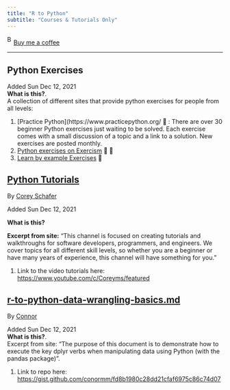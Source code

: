 ```yaml
---
title: "R to Python"
subtitle: "Courses & Tutorials Only"
---
```


<link href="https://fonts.googleapis.com/css?family=Cookie" rel="stylesheet"><a class="bmc-button" target="_blank" href="https://www.buymeacoffee.com/JoscelinRocha">![Buy me a coffee](https://cdn.buymeacoffee.com/buttons/bmc-new-btn-logo.svg){alt="Buy me a coffee" width="15" height="21"}Buy me a coffee</a>

------------------------------------------------------------------------

## Python Exercises

Added Sun Dec 12, 2021\
**What is this?**.\
A collection of different sites that provide python exercises for people from all levels:

1.  \[Practice Python\](https://www.practicepython.org/ 🌱 : There are over 30 beginner Python exercises just waiting to be solved. Each exercise comes with a small discussion of a topic and a link to a solution. New exercises are posted monthly.
2.  [Python exercises on Exercism](https://exercism.org/tracks/python/exercises) 🌱 🌳
3.  [Learn by example Exercises](https://github.com/learnbyexample/100_page_python_intro/blob/main/exercises/Exercises.md) 🌱

## [Python Tutorials](https://www.youtube.com/c/Coreyms/featured)

By [Corey Schafer](https://www.youtube.com/c/Coreyms/featured)

Added Sun Dec 12, 2021

**What is this?**

**Excerpt from site:** "This channel is focused on creating tutorials and walkthroughs for software developers, programmers, and engineers. We cover topics for all different skill levels, so whether you are a beginner or have many years of experience, this channel will have something for you."

1.  Link to the video tutorials here: <https://www.youtube.com/c/Coreyms/featured>

## [r-to-python-data-wrangling-basics.md](https://gist.github.com/conormm/fd8b1980c28dd21cfaf6975c86c74d07)

By [Connor](https://gist.github.com/conormm/fd8b1980c28dd21cfaf6975c86c74d07)

Added Sun Dec 12, 2021\
**What is this?**.\
Excerpt from site: "The purpose of this document is to demonstrate how to execute the key dplyr verbs when manipulating data using Python (with the pandas package)".

1.  Link to repo here: <https://gist.github.com/conormm/fd8b1980c28dd21cfaf6975c86c74d07>
